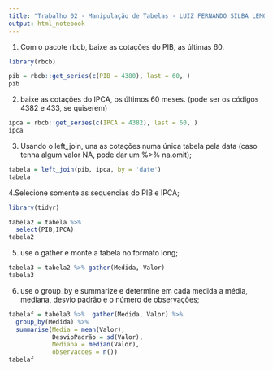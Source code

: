 ```yaml
---
title: "Trabalho 02 - Manipulação de Tabelas - LUIZ FERNANDO SILBA LEMOS"
output: html_notebook
---
```


1. Com o pacote rbcb, baixe as cotações do PIB, as últimas 60. 
```r

library(rbcb)

pib = rbcb::get_series(c(PIB = 4380), last = 60, )
pib
```

2. baixe as cotações do IPCA, os últimos 60 meses. (pode ser os códigos 4382 e 433, se quiserem)

```r
ipca = rbcb::get_series(c(IPCA = 4382), last = 60, )
ipca
```


3. Usando o left_join, una as cotações numa única tabela pela data (caso tenha algum valor NA, pode dar um %>% na.omit);

```r
tabela = left_join(pib, ipca, by = 'date')
tabela
```


4.Selecione somente as sequencias do PIB e IPCA;
```r
library(tidyr)

tabela2 = tabela %>% 
  select(PIB,IPCA)
tabela2
```

5. use o gather e monte a tabela no formato long;
```r
tabela3 = tabela2 %>% gather(Medida, Valor)
tabela3
```


6. use o group_by e summarize e determine em cada medida a média, mediana, desvio padrão e o número de observações;

```r
tabelaf = tabela3 %>%  gather(Medida, Valor) %>%
  group_by(Medida) %>%
  summarise(Media = mean(Valor),
            DesvioPadrão = sd(Valor),
            Mediana = median(Valor),
            observacoes = n())
tabelaf
```
